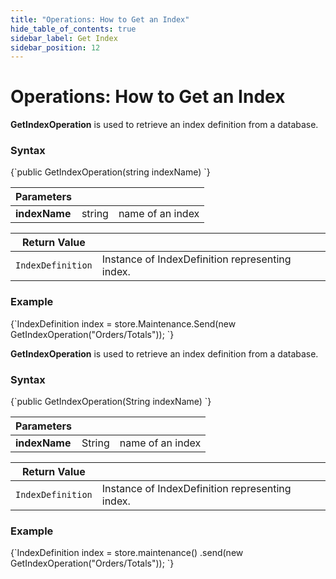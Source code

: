 ---
title: "Operations: How to Get an Index"
hide_table_of_contents: true
sidebar_label: Get Index
sidebar_position: 12
---




# Operations: How to Get an Index
<LanguageSwitcher supportedLanguages={supportedLanguages} />
<LanguageContent language="csharp">


**GetIndexOperation** is used to retrieve an index definition from a database.

### Syntax

<TabItem value="get_1_0" label="get_1_0">
<CodeBlock language="csharp">
{`public GetIndexOperation(string indexName)
`}
</CodeBlock>
</TabItem>

| Parameters | | |
| ------------- | ------------- | ----- |
| **indexName** | string | name of an index |

| Return Value | |
| ------------- | ----- |
| `IndexDefinition` | Instance of IndexDefinition representing index. |

### Example

<TabItem value="get_1_1" label="get_1_1">
<CodeBlock language="csharp">
{`IndexDefinition index = store.Maintenance.Send(new GetIndexOperation("Orders/Totals"));
`}
</CodeBlock>
</TabItem>


</LanguageContent>
<LanguageContent language="java">


**GetIndexOperation** is used to retrieve an index definition from a database.

### Syntax

<TabItem value="get_1_0" label="get_1_0">
<CodeBlock language="java">
{`public GetIndexOperation(String indexName)
`}
</CodeBlock>
</TabItem>

| Parameters | | |
| ------------- | ------------- | ----- |
| **indexName** | String | name of an index |

| Return Value | |
| ------------- | ----- |
| `IndexDefinition` | Instance of IndexDefinition representing index. |

### Example

<TabItem value="get_1_1" label="get_1_1">
<CodeBlock language="java">
{`IndexDefinition index
    = store.maintenance()
        .send(new GetIndexOperation("Orders/Totals"));
`}
</CodeBlock>
</TabItem>


</LanguageContent>

<!---
### Indexes
- [What are Indexes](../../../../indexes/what-are-indexes)
- [Creating and Deploying Indexes](../../../../indexes/creating-and-deploying)

### Server
- [Index Administration](../../../../server/administration/index-administration)

### Operations
- [How to Get Indexes](../../../../client-api/operations/maintenance/indexes/get-indexes)
- [How to Put Indexes](../../../../client-api/operations/maintenance/indexes/put-indexes)
- [How to Delete Index](../../../../client-api/operations/maintenance/indexes/delete-index)


-->